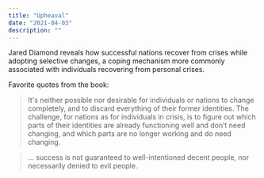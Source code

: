 ```yaml
---
title: "Upheaval"
date: "2021-04-03"
description: ""
---
```


Jared Diamond reveals how successful nations recover from crises while adopting selective changes, a coping mechanism more commonly associated with individuals recovering from personal crises.

Favorite quotes from the book:

> It's neither possible nor desirable for individuals or nations to change completely, and to discard everything of their former identities. The challenge, for nations as for individuals in crisis, is to figure out which parts of their identities are already functioning well and don’t need changing, and which parts are no longer working and do need changing.

> ... success is not guaranteed to well-intentioned decent people, nor necessarily denied to evil people.
